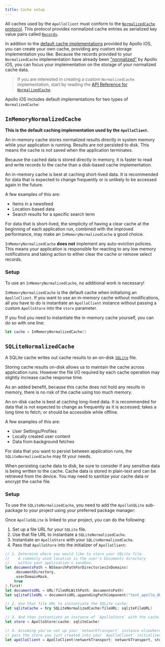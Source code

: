 ```yaml
---
title: Cache setup
---
```


All caches used by the `ApolloClient` must conform to the [`NormalizedCache` protocol](https://www.apollographql.com/docs/ios/docc/documentation/apollo/normalizedcache). This protocol provides normalized cache entries as serialized key value pairs called [`Records`](https://www.apollographql.com/docs/ios/docc/documentation/apollo/record).

In addition to the [default cache implementations](#default-caches) provided by Apollo iOS, you can create your own cache, providing any custom storage implementation you like. Because the records provided to your `NormalizedCache` implementation have already been ["normalized"](./introduction#normalizing-responses) by Apollo iOS, you can focus your implementation on the storage of your normalized cache data.

> If you are interested in creating a custom `NormalizedCache` implementation, start by reading the [API Reference for `NormalizedCache`](https://www.apollographql.com/docs/ios/docc/documentation/apollo/normalizedcache).

Apollo iOS includes default implementations for two types of `NormalizedCache`:

## `InMemoryNormalizedCache`

**This is the default caching implementation used by the `ApolloClient`.**

An in-memory cache stores normalized results directly in system memory while your application is running. Results are not persisted to disk. This means the cache is not saved when the application terminates.

Because the cached data is stored directly in memory, it is faster to read and write records to the cache than a disk-based cache implementation.

An in-memory cache is best at caching short-lived data. It is recommended for data that is expected to change frequently or is unlikely to be accessed again in the future.

A few examples of this are:
- Items in a newsfeed
- Location-based data
- Search results for a specific search term

For data that is short-lived, the simplicity of having a clear cache at the beginning of each application run, combined with the improved performance, may make an `InMemoryNormalizedCache` a good choice.

<Note>

`InMemoryNormalizedCache` **does not** implement any auto-eviction policies. This means your application is responsible for reacting to any low memory notifications and taking action to either clear the cache or remove select records. 

</Note>

### Setup

To use an `InMemoryNormalizedCache`, no additional work is necessary!

`InMemoryNormalizedCache` is the default cache when initializing an `ApolloClient`. If you want to use an in-memory cache without modifications, all you have to do is instantiate an `ApolloClient` instance without passing a custom `ApolloStore` into the `store` parameter.

If you find you need to instantiate the in-memory cache yourself, you can do so with one line:

```swift
let cache = InMemoryNormalizedCache()
```

## `SQLiteNormalizedCache`

A SQLite cache writes out cache results to an on-disk [`SQLite`](https://www.sqlite.org/index.html) file.

Storing cache results on-disk allows us to maintain the cache across application runs. However the file I/O required by each cache operation may slightly increase cache response time.

As an added benefit, because this cache does not hold any results in memory, there is no risk of the cache using too much memory.

An on-disk cache is best at caching long-lived data. It is recommended for data that is not expected to change as frequently as it is accessed; takes a long time to fetch; or should be accessible while offline.

A few examples of this are:
- User Settings/Profiles
- Locally created user content
- Data from background fetches

For data that you want to persist between application runs, the `SQLiteNormalizedCache` may fit your needs.

<Note>

When persisting cache data to disk, be sure to consider if any sensitive data is being written to the cache. Cache data is stored in plain-text and can be retrieved from the device. You may need to sanitize your cache data or encrypt the cache file.

</Note>

### Setup


To use the `SQLiteNormalizedCache`, you need to add the `ApolloSQLite` sub-package to your project using your preferred package manager:

<SPMSQLite />

<CocoaPodsSQLite />

Once `ApolloSQLite` is linked to your project, you can do the following:

1. Set up a file URL for your `SQLite` file.
2. Use that file URL to instantiate a `SQLiteNormalizedCache`.
3. Instantiate an `ApolloStore` with your `SQLiteNormalizedCache`.
4. Pass that `ApolloStore` into the initializer of `ApolloClient`:

```swift
// 1. Determine where you would like to store your SQLite file.
//    A commonly used location is the user's Documents directory
//    within your application's sandbox.
let documentsPath = NSSearchPathForDirectoriesInDomains(
    .documentDirectory,
    .userDomainMask,
    true
).first!
let documentsURL = URL(fileURLWithPath: documentsPath)
let sqliteFileURL = documentsURL.appendingPathComponent("test_apollo_db.sqlite")

// 2. Use that file URL to instantiate the SQLite cache:
let sqliteCache = try SQLiteNormalizedCache(fileURL: sqliteFileURL)

// 3. And then instantiate an instance of `ApolloStore` with the cache you've just created:
let store = ApolloStore(cache: sqliteCache)

// 4. Assuming you've set up your `networkTransport` instance elsewhere,
// pass the store you just created into your `ApolloClient` initializer.
let apolloClient = ApolloClient(networkTransport: networkTransport, store: store)
```
